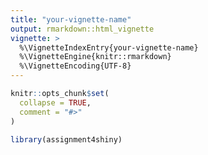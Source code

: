 ```yaml
---
title: "your-vignette-name"
output: rmarkdown::html_vignette
vignette: >
  %\VignetteIndexEntry{your-vignette-name}
  %\VignetteEngine{knitr::rmarkdown}
  %\VignetteEncoding{UTF-8}
---
```


```r
knitr::opts_chunk$set(
  collapse = TRUE,
  comment = "#>"
)
```

```r
library(assignment4shiny)
```

